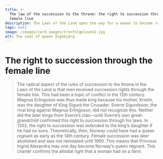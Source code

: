 ```yaml
---
title: >-
  The law of the succession to the throne: the right to succession through the
  female line
description: The Laws of the Land open the way for a woman to become reigning queen!
tags: null
image: /images/card-images/tronfolgeloven2.jpg
alt: The seal of queen Ingebjørg.
---
```



# The right to succession through the female line

<Blockquote
quote='“It is the eighth inheritance that the lawfully begotten son of the king’s daughter, solely the oldest, shall be king, one whose mother was lawfully begotten, if there are none of the others.”'
footer='Christianity section, chapter 4' />

<Container stil="initial side">
    The radical aspect of the rules of succession to the throne in the Laws of the Land is that men received succession rights through the female line. 
    This had been a topic of conflict in the 12th century. 
    Magnus Erlingsson was thus made king because his mother, Kristin, was the daughter of King Sigurd the Crusader. 
    Sverre Sigurdsson, the rival king against Magnus Erlingsson, did not recognize this. 
    Neither did the later kings from Sverre’s clan—until Sverre’s own great-grandchild confirmed this right to succession through his laws. 
    In 1302, the right to succession was extended to the king’s daughter if he had no sons. 
    Theoretically, then, Norway could have had a queen regnant as early as the 14th century. 
    Female succession was later abolished and was not reinstated until 1990. 
    This means that Princess Ingrid Alexandra may one day become Norway’s queen regnant.
</Container>

<Work id="ubb-diplom-0138">
This charter confirms the allodial right that a woman had on a farm.
</Work>
